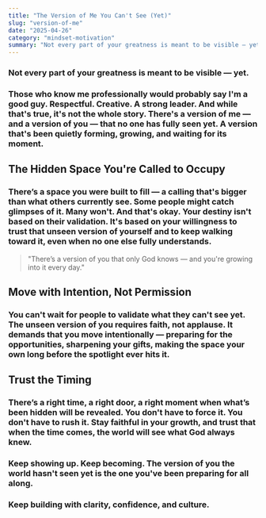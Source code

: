 ```yaml
---
title: "The Version of Me You Can't See (Yet)"
slug: "version-of-me"
date: "2025-04-26"
category: "mindset-motivation"
summary: "Not every part of your greatness is meant to be visible — yet."
---
```


<h3 className="italic text-center mb-12">Not every part of your greatness is meant to be visible — yet.</h3>

<h3 className="mb-8">
  Those who know me professionally would probably say I'm a good guy. Respectful. Creative. A strong leader. And while that's true, it's not the whole story. There's a version of me — and a version of you — that no one has fully seen yet. A version that's been quietly forming, growing, and waiting for its moment.
</h3>

## The Hidden Space You're Called to Occupy

<h3 className="mb-8">
  There’s a space you were built to fill — a calling that's bigger than what others currently see. Some people might catch glimpses of it. Many won't. And that's okay. Your destiny isn't based on their validation. It's based on your willingness to trust that unseen version of yourself and to keep walking toward it, even when no one else fully understands.
</h3>

<blockquote className="border-l-4 border-pink-600 pl-4 italic text-xl mb-8">
  "There’s a version of you that only God knows — and you're growing into it every day."
</blockquote>

## Move with Intention, Not Permission

<h3 className="mb-8">
  You can't wait for people to validate what they can't see yet. The unseen version of you requires faith, not applause. It demands that you move intentionally — preparing for the opportunities, sharpening your gifts, making the space your own long before the spotlight ever hits it.
</h3>

## Trust the Timing

<h3 className="mb-8">
  There’s a right time, a right door, a right moment when what’s been hidden will be revealed. You don't have to force it. You don't have to rush it. Stay faithful in your growth, and trust that when the time comes, the world will see what God always knew.
</h3>

<h3 className="font-semibold mt-12">
  Keep showing up. Keep becoming. The version of you the world hasn't seen yet is the one you've been preparing for all along.
</h3>

<h3 className="text-center text-md text-gray-700 mt-16">
  Keep building with clarity, confidence, and culture.
</h3>
